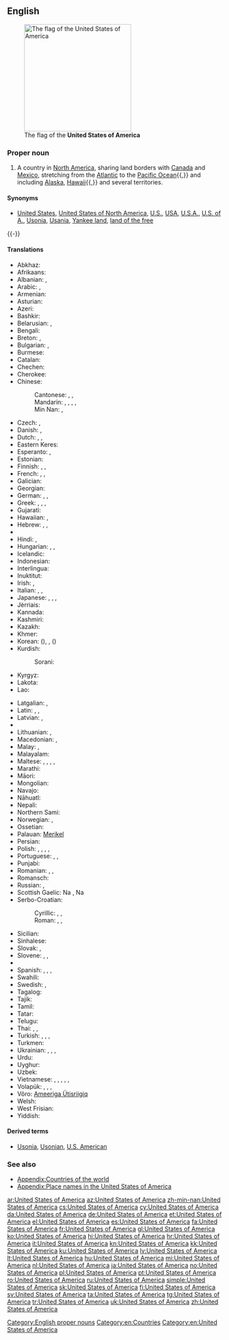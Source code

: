 ==English==
{{wikipedia|United States|United States of America}}
[[Image:Flag of the United States.svg|right|thumb|250px|The flag of the '''United States of America''']]

===Proper noun===
{{en-proper noun|head=the [[united|United]] [[states|States]] [[of]] [[America]]}}

# A country in [[North America]], sharing land borders with [[Canada]] and [[Mexico]], stretching from the [[Atlantic Ocean|Atlantic]] to the [[Pacific Ocean]]{{,}} and including [[Alaska]], [[Hawaii]]{{,}} and several territories.
#: {{usex|Mexico and Canada border the '''United States of America'''.|lang=en}}

====Synonyms====
* {{sense|country in North America}} [[United States]], [[United States of North America]], [[U.S.]], [[USA]], [[U.S.A.]], [[U.S. of A.]], [[Usonia]], [[Usania]], [[Yankee land]], [[land of the free]]

{{-}}

====Translations====
{{trans-top|Country in North America}}
* Abkhaz: {{t|ab|Америка Еиду Аштатқәа|tr=Amerika Eidu Aštatķwa|sc=Cyrl}}
* Afrikaans: {{t|af|Verenigde State van Amerika}}
* Albanian: {{t|sq|Shtete e Bashkuara të Amerikës}}, {{t+|sq|SHBA}}
* Arabic: {{t+|ar|الولايات المتحدة الأمريكية|f-p|tr=al-wilayāt al-muttáḥidat al-ʾamrikíyya}}, {{t|ar|الولايات المتحدة|f-p|tr=al-wilayāt al-muttáḥida}}
* Armenian: {{t|hy|Ամերիկայի Միացյալ Նահանգներ|tr=Amerikayi Miac'yal Nahangner}}
* Asturian: {{t+|ast|Estaos Xuníos d'América|m-p}}
* Azeri: {{t+|az|Amerika Birləşmiş Ştatları}}
* Bashkir: {{t|ba|Америка Ҡушма Штаттары|tr=Amerika Qušma Štattarı|sc=Cyrl}}
* Belarusian: {{t|be|Злучаныя Штаты Амерыкі|m-p|tr=Zlúčanyja Štáty Améryki}}, {{t|be|ЗША|m-p|tr=ze-še-á}}
* Bengali: {{t|bn|মার্কিন যুক্তরাষ্ট্র|tr=markin juktôrashţrô|sc=Beng}}
* Breton: {{t|br|Stadoù-Unanet Amerika|f-p}}, {{t|br|SUA}}
* Bulgarian: {{t|bg|Съединени Американски Щати|m-p|tr=Sǎedinéni Amerikánski Štáti}}, {{t|bg|САЩ|m-p|tr=sašt}}
* Burmese: {{t|my|အမေရိကန်ပြည်ထောင်စုသမတနိုင်ငံ|sc=Mymr|tr=ămeri.kan pyidaungzu. thămăta. naingngan}}
* Catalan: {{t|ca|Estats Units d'Amèrica|m-p}}
* Chechen: {{t|ce|Американ Цхьанакхетта Штаташ|tr=Amerikan Cẋanaqetta Štataš}}
* Cherokee: {{t|chr|ᏌᏊᎢᏳᎾᎵᏍᏔᏅᏍᎦᏚᎩ ᎾᎿ ᎠᎺᏰᏟ|sc=Cher}}
* Chinese:
*: Cantonese: {{t|yue|美利堅合眾國|tr=mei5lei6gin1hap6zung3gwok3|sc=Hani}}, {{t|yue|美國|tr=mei5gwok3|sc=Hani}}, {{t|yue|美|tr=mei5|sc=Hani}}
*: Mandarin: {{t|cmn|美利堅合眾國|sc=Hani}}, {{t+|cmn|美利坚合众国|tr=[[Měilìjiān Hézhòngguó]]|sc=Hani}}, {{t+|cmn|美國|sc=Hani}}, {{t+|cmn|美国|tr=[[Měiguó]]|sc=Hani}}, {{t+|cmn|美|tr=[[Měi]]-|sc=Hani}}
*: Min Nan: {{t|nan|米國|sc=Hans}}, {{t+|nan|米国|tr=[[Bí-kok]]|sc=Hans}}
* Czech: {{t+|cs|Spojené státy americké|m-p}}, {{t|cs|Spojené státy|m-p}}
* Danish: {{t|da|Amerikas Forenede Stater}}, {{t|da|Forenede Stater}}
* Dutch: {{t+|nl|Verenigde Staten van Amerika|f-p}}, {{t+|nl|Verenigde Staten}}, {{t|nl|VS}}
* Eastern Keres: {{t|kee|'Amelika-hui-pu-'ia}}
* Esperanto: {{t+|eo|Usono}}, {{t+|eo|Unuiĝintaj Ŝtatoj de Ameriko}}
* Estonian: {{t+|et|Ameerika Ühendriigid}}
* Finnish: {{t+|fi|Amerikan yhdysvallat}}, {{t+|fi|Yhdysvallat}}, {{t+|fi|USA}}
* French: {{t+|fr|États-Unis d'Amérique|m-p}}, {{t+|fr|États-Unis|m-p}}, {{t|fr|É-U}}
* Galician: {{t+|gl|Estados Unidos de América|m-p}}
* Georgian: {{t|ka|ამერიკის შეერთებული შტატები|tr=amerikis šeert'ebuli štatebi|sc=Geor}}
* German: {{t+|de|Vereinigte Staaten von Amerika|m-p}}, {{t+|de|Vereinigte Staaten|m-p}}, {{t+|de|USA|m-p|f-s}}
* Greek: {{t+|el|Ηνωμένες Πολιτείες της Αμερικής|f-p|tr=Inoménes Politeíes tis Amerikís}} {{qualifier|official}}, {{t|el|Ηνωμένες Πολιτείες Αμερικής|f-p|tr=Inoménes Politeíes Amerikís}}, {{t+|el|Ηνωμένες Πολιτείες|f-p|tr=Inoménes Politeíes}}, {{t+|el|ΗΠΑ|f-p|tr=IPA}}
* Gujarati: {{t|gu|સંયુકત રાજ્ય અમેરિકા|tr=sanyukat rājya amērikā|sc=Gujr}}
* Hawaiian: {{t|haw|ʻAmelika Huipūʻia}}, {{t|haw|ʻAmelika Hui}}
* Hebrew: {{t|he|ארצות הברית של אמריקה|tr=Artsot ha-Brit shel Amerika}}, {{t+|he|ארצות הברית|tr=Artsot ha-Brit}}, {{t|he|ארה״ב|tr=ARH-B}}
* {{trreq|hil}}
* Hindi: {{t|hi|संयुक्त राज्य अमरीका|tr=sanyukta rājya amrīkā}}, {{t|hi|संयुक्त राष्ट्र अमरीका|tr=sanyukta rāṣṭra amrīkā}}
* Hungarian: {{t+|hu|Amerikai Egyesült Államok}}, {{t+|hu|Egyesült Államok}}, {{t+|hu|USA}}
* Icelandic: {{t|is|Bandaríka|n}}
* Indonesian: {{t|id|Amerika Serikat}}
* Interlingua: {{t|ia|Statos Unite de America}}
* Inuktitut: {{t|iu|ᐊᒥᐊᓕᑲ|sc=Cans}}
* Irish: {{t|ga|Stáit Aontaithe Mheiriceá}}, {{t|ga|Meiriceá}}
* Italian: {{t+|it|Stati Uniti d'America|m-p}}, {{t+|it|Stati Uniti|m-p}}, {{t|it|SUA}}
* Japanese: {{t+|ja|米国|tr=べいこく, Béikoku}}, {{t+|ja|アメリカ合衆国|tr=アメリカがっしゅうこく, Amerika Gasshūkoku}}, {{t+|ja|米|tr=べい, Bei-}}, {{t+|ja|アメリカ|tr=Amerika|sc=Jpan}}
* Jèrriais: {{t|roa-jer|Êtats Unnis d'Améthique|m-p}}
* Kannada: {{t|kn|ಅಮೇರಿಕ ಸಂಯುಕ್ತ ಸಂಸ್ಥಾನ|tr=amērik sanyukta sansthān|sc=Knda}}
* Kashmiri: {{t|ks|संयुक्त राज्‍य अमेरिका|tr=sanyukta rājya amerikā|sc=ks-Arab}}
* Kazakh: {{t|kk|Америка Құрама Штаттары|tr=Amerika Qurama Ştattarı|sc=Cyrl}}
* Khmer: {{t|km|សហរដ្ឋអាមេរិក|tr=sahā rōŭt āmērik|sc=Khmr}}
* Korean: {{t+|ko|미국|tr=Miguk|sc=Kore}} ({{t+|ko|美國|sc=Kore}}), {{t+|ko|아메리카 합중국|tr=Amerika Hapjungguk|sc=Kore}}, {{t|ko|미합중국|tr=Mihapjungguk|sc=Kore}} ({{t|ko|美合衆國|sc=Kore}})
* Kurdish:
*: Sorani: {{t|ku|دەولەتێن یەکبوویییێن ئەمەریکایێ|tr=Dewletên Yekbûyîyên Emerîkayê|sc=ku-Arab}}
* Kyrgyz: {{t|ky|Америка Кошмо Штаттары|tr=Amerika Koşmo Ştattarı|sc=Cyrl}}
* Lakota: {{t|lkt|Mílahaŋska Tȟamákȟočhe}}
* Lao: {{t|lo|ສະຫະລັດອະເມລິກາ|tr=saha lat 'ameelikaa|sc=Laoo}}
{{trans-mid}}
* Latgalian: {{t|ltg|Amerikys Saškiertuos Vaļsteibys}}, {{t|ltg|ASV}}
* Latin: {{t|la|Civitates Foederatae Americae}}, {{t|la|Respublicae Unitae Americae}}, {{t|la|Status Uniti Americae}}
* Latvian: {{t+|lv|Amerikas Savienotās Valstis}}, {{t|lv|ASV}}
* {{trreq|lzz}}
* Lithuanian: {{t+|lt|Jungtinės Amerikos Valstijos}}, {{t+|lt|JAV}}
* Macedonian: {{t|mk|Соединети Американски Држави|f-p|tr=Soedíneti Ameríkanski D'ržavi}}, {{t|mk|САД|f-p|tr=SAD}}
* Malay: {{t|ms|Amerika Syarikat}}, {{t|ms|AS}}
* Malayalam: {{t|ml|അമേരിക്കൻ ഐക്യനാടുകൾ|sc=Mlym}}
* Maltese: {{t|mt|Stati Uniti ta' l-Amerika}}, {{t|mt|l-Istati Uniti ta' l-Amerika}}, {{t|mt|Stati Uniti}}, {{t|mt|l-Istati Uniti}}, {{t|mt|USA}}
* Marathi: {{t|mr|अमेरिकेची संयुक्त संस्थाने|tr=amerikecī sanyukta sansthāne|sc=Deva}}
* Māori: {{t|mi|Hononga-o-Amerika}}
* Mongolian: {{t+|mn|Америкийн Нэгдсэн Улс|tr=Amerikiyn Negdsen Uls|sc=Cyrl}}
* Navajo: {{t|nv|Wááshindoon bikéyah ałhidadiidzooígíí}}
* Nāhuatl: {{t|nah|Tlacetilīlli Tlahtohcāyōtl Ixachitlān}}
* Nepali: {{t|ne|संयुक्त राज्य अमेरिका|tr=sanyukta rājya amerikā|sc=Deva}}
* Northern Sami: {{t|se|Amerihká ovttastuvvan stáhtat}}
* Norwegian: {{t+|no|Amerikas forente stater}}, {{t|no|De forente stater}}
* Ossetian: {{t|os|Америкӕйы Иугонд Штаттӕ|tr=Amerikæjy Iugond Štattæ|sc=Cyrl}}
* Palauan: [[Merikel]]
* Persian: {{t|fa|ایالات متحده آمریکا|tr=Eyâlât-e Mottahede-ye Âmrikâ|alt=ایالات متحدۀ آمریکا|sc=fa-Arab}}
* Polish: {{t+|pl|Stany Zjednoczone Ameryki|m-p}}, {{t|pl|Stany Zjednoczone Ameryki Północnej}}, {{t+|pl|Stany Zjednoczone}}, {{qualifier|colloquial}} {{t+|pl|Stany}}, {{t+|pl|USA}}
* Portuguese: {{t+|pt|Estados Unidos da América|m-p}}, {{t+|pt|Estados Unidos|m-p}}, {{t+|pt|EUA}}
* Punjabi: {{t|pa|ਸੰਯੁਕਤ ਰਾਜ ਅਮਰੀਕਾ|tr=sayukat rāj amrīkā|sc=Guru}}
* Romanian: {{t+|ro|Statele Unite ale Americii|f-p}}, {{t+|ro|SUA}}, {{t|ro|Statele Unite|n-p}}
* Romansch: {{t|rm|Stadis Unids da l'America|m}}
* Russian: {{t+|ru|Соединённые Штаты Америки|m-p|tr=Sojedinjónnyje Štáty Amériki}}, {{t+|ru|США|m-p|tr=sɛ-šɛ-á}}
* Scottish Gaelic: Na {{t|gd|Stàitean Aonaichte|f-p}}, Na {{t|gd|Stàitean Aonaichte na h-Aimeireaga|f-p}}
* Serbo-Croatian:
*: Cyrillic: {{t|sh|Сједињене Америчке Државе|f-p|sc=Cyrl}}, {{t|sh|Америка|f}}, {{t|sh|САД|f-p|sc=Cyrl}}
*: Roman: {{t+|sh|Sjedinjene Američke Države|f-p}}, {{t|sh|Amerika}}, {{t|sh|SAD|f-p}}
* Sicilian: {{t|scn|Stati Uniti dâ Mèrica|m-p}}
* Sinhalese: {{t|si|ඇමරිකානු එක්සත් ජනපදය|tr=æmarikānu eksat janapadaya|sc=Sinh}}
* Slovak: {{t|sk|Spojené Štáty Americké|m-p}}, {{t|sk|USA}}
* Slovene: {{t+|sl|Združene države Amerike|f-p}}, {{t|sl|Združene države|f-p}}, {{t+|sl|ZDA}}
* {{trreq|st}}
* Spanish: {{t+|es|Estados Unidos de América|m-p}}, {{t+|es|Estados Unidos|m-p}}, {{t+|es|EE. UU.|m-p}}, {{t+|es|EEUU|m-p}}
* Swahili: {{t|sw|Muungano wa Madola ya Amerika}}
* Swedish: {{t+|sv|Amerikas förenta stater}}, {{t+|sv|Förenta staterna}}
* Tagalog: {{t|tl|Estados Unidos ng Amerika}}
* Tajik: {{t|tg|Иёлоти Муттаҳидаи Амриқо|tr=Iyoloti Muttahidai Amriqo|sc=Cyrl}}
* Tamil: {{t+|ta|அமெரிக்க ஐக்கிய நாடு|tr=amerikka aikkiya nāṭu|sc=Taml}}
* Tatar: {{t|tt|Америка Кушма Штатлары|tr=Amerika Quşma Ştatları|sc=Cyrl}}
* Telugu: {{t+|te|అమెరికా సంయుక్త రాష్ట్రాలు|tr=amerikā sanyukta rāṣṭrAlu|sc=Telu}}
* Thai: {{t+|th|สหรัฐอเมริกา|tr=sàhà rát àmayrígaa}}, {{t|th|อเมริกา|tr=àmayrígaa}}, {{t|th|ประเทศสหรัฐอเมริกา|tr=bpràtêt sàhà rát àmayrígaa}}
* Turkish: {{t+|tr|Amerika Birleşik Devletleri}}, {{t|tr|Birleşik Devletler}}, {{t+|tr|ABD}}, {{t+|tr|Amerika}}
* Turkmen: {{t|tk|Amerikanyň Birleşen Ştatlary}}
* Ukrainian: {{t+|uk|Сполучені Штати Америки|m-p|tr=Spolúčeni Štáty Améryki}}, {{t+|uk|США|m-p|tr=se-še-á}}, {{t|uk|Злучені Штати Америки|m-p|tr=Zlúčeni Štáty Améryki}}, {{t|uk|ЗША|m-p|tr=ze-še-á}}
* Urdu: {{t|ur|ریاستہائے متحدہ امریکہ|tr=riyaastahaa'e muttaHidah amriikaa}}
* Uyghur: {{t|ug|ئامېرىكا قوشما شتاتلىرى|tr=’amerika quşma ştatleri|sc=Arab}}
* Uzbek: {{t|uz|Amerika Qo'shma Shtatlari}}
* Vietnamese: {{t+|vi|Hoa Kỳ}}, {{t|vi|Nước Mỹ}}, {{t|vi|Mỹ Quốc}}, {{t|vi|Hợp chúng quốc Hoa Kỳ}}, {{t|vi|HK}}, {{t+|vi|Mỹ}}
* Volapük: {{t+|vo|Lamerikän}}, {{t|vo|Tats-Pebalöl Nolüda-Meropa}}, {{t|vo|Tats-Pebalöl Meropa}}, {{t+|vo|Tats-Pebalöl}}
* Võro: [[Ameeriga Ütisriigiq]]
* Welsh: {{t+|cy|Unol Daleithiau America}}
* West Frisian: {{t+|fy|Feriene Steaten fan Amearika}}
* Yiddish: {{t|yi|פֿאַראייניקטע שטאַטן|p|tr=Fareynikte Shtatn}}
{{trans-bottom}}

====Derived terms====
* [[Usonia]], [[Usonian]], [[U.S. American]]

===See also===
* [[Appendix:Countries of the world]]
* [[Appendix:Place names in the United States of America]]

[[Category:English proper nouns]]
[[Category:en:Countries]]
[[Category:en:United States of America]]

[[ar:United States of America]]
[[az:United States of America]]
[[zh-min-nan:United States of America]]
[[cs:United States of America]]
[[cy:United States of America]]
[[da:United States of America]]
[[de:United States of America]]
[[et:United States of America]]
[[el:United States of America]]
[[es:United States of America]]
[[fa:United States of America]]
[[fr:United States of America]]
[[gl:United States of America]]
[[ko:United States of America]]
[[hi:United States of America]]
[[hr:United States of America]]
[[it:United States of America]]
[[kn:United States of America]]
[[kk:United States of America]]
[[ku:United States of America]]
[[lv:United States of America]]
[[lt:United States of America]]
[[hu:United States of America]]
[[mi:United States of America]]
[[nl:United States of America]]
[[ja:United States of America]]
[[no:United States of America]]
[[pl:United States of America]]
[[pt:United States of America]]
[[ro:United States of America]]
[[ru:United States of America]]
[[simple:United States of America]]
[[sk:United States of America]]
[[fi:United States of America]]
[[sv:United States of America]]
[[ta:United States of America]]
[[tg:United States of America]]
[[tr:United States of America]]
[[uk:United States of America]]
[[zh:United States of America]]